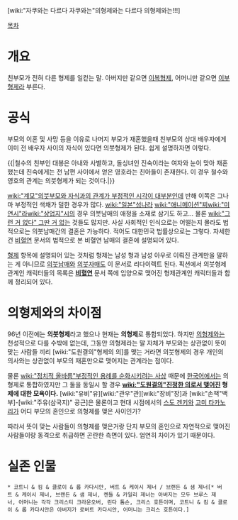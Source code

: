 [wiki:"자쿠와는 다르다 자쿠와는"의형제와는 다르다 의형제와는!!!]

[[목차]]

= 개요 =
친부모가 전혀 다른 형제를 일컫는 말. 아버지만 같으면 [[이복형제]], 어머니만 같으면 [[이부형제]]라 부른다.

= 공식 =
부모의 이혼 및 사망 등을 이유로 나머지 부모가 재혼했을때 친부모의 상대 배우자에게 이미 전 배우자 사이의 자식이 있다면 의붓형제가 된다. 쉽게 설명하자면 이렇다.

{{|철수의 친부인 대봉은 아내와 사별하고, 돌싱녀인 진숙이라는 여자와 눈이 맞아 재혼했는데 진숙에게는 전 남편 사이에서 얻은 영호라는 친아들이 존재한다. 이 경우 철수와 영호의 관계는 의붓형제가 되는 것이다.|}}

[[wiki:"계모"의붓부모와 자식과의 관계가 부정적인 시각이 대부분]]인데 반해 이쪽은 그나마 부정적인 색채가 덜한 경우가 많다. [[wiki:"일본"섬나라]] [[wiki:"애니메이션"찌]][[wiki:"미연시"라]][[wiki:"상업지"시]]의 경우 의붓남매의 애정을 소재로 삼기도 하고... 물론 [[wiki:"그런 거 없다" 그딴 거 없는]] 것들도 많지만. 사실 사회적인 인식으로는 어떨는지 몰라도 법적으로는 의붓남매간의 결혼은 가능하다. 적어도 대한민국 법률상으로는 그렇다. 자세한건 [[비혈연]] 문서의 법적으로 본 비혈연 남매의 결혼에 설명되어 있다.

[[형제]] 항목에 설명되어 있는 것처럼 형제는 남성 형과 남성 아우로 이뤄진 관계만을 말하는 게 아니므로 [[의붓남매]]와 [[의붓자매]]도 이 문서로 리다이렉트 된다. 픽션에서 의붓형제 관계인 캐릭터들의 목록은 '''[[비혈연]]''' 문서 쪽에 입양으로 맺어진 형제관계인 캐릭터들과 함께 정리되어 있다.

= 의형제와의 차이점 =
96년 이전에는 '''의붓형제'''라고 했으나 현재는 '''의형제'''로 통합되었다. 하지만 [[의형제]]와는 천성적으로 다를 수밖에 없는데, 그동안 의형제라는 말 자체가 부모와는 상관없이 뜻이 맞는 사람들 끼리 [wiki:"도원결의"형제의 의]를 맺는 거라면 의붓형제의 경우 개인의 의사와는 상관없이 부모의 재혼만으로 맺어지는 관계라는 점이다. 

물론 [[wiki:"정치적 올바름"부정적인 용례를 순화시키려는 사상]] 때문에 [[한국어]]에서는 의형제로 통합하였지만 그 둘을 동일시 할 경우 '''[[wiki:"도원결의"진정한 의로서 맺어진]] 형제에 대한 모욕이다.''' [wiki:"유비"유][wiki:"관우"관][wiki:"장비"장]과 [wiki:"손책"백부]-[wiki:"주유(삼국지)" 공근]은 물론이고 현대 시점에서의 [[스도 겐키]]와 [[고미 타카노리]]가 어디 부모의 혼인으로 의형제를 맺은 사이인가?

따라서 뜻이 맞는 사람들이 의형제를 맺은거랑 단지 부모의 혼인으로 자연적으로 맺어진 사람들이랑 동격으로 취급하면 곤란한 측면이 있다. 엄연히 차이가 있기 때문이다.

= 실존 인물 =
 * 코트니 & 킴 & 클로이 & 롭 카다시안, 버트 & 케이시 제너 / 브랜든 & 샘 제너[* 버트 & 케이시 제너, 브랜든 & 샘 제너, 켄들 & 카일리 제너는 아버지는 모두 브루스 제너, 어머니는 각각 크리스티 크라운오버, 린다 톰슨, 크리스 호튼이며, 코트니 & 킴 & 클로이 & 롭 카다시안은 아버지가 로버트 카다시안, 어머니는 크리스 호튼이다.]

